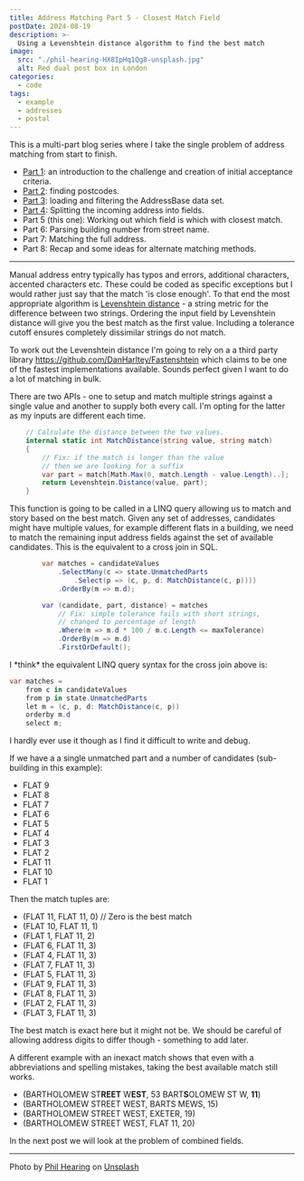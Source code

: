 ```yaml
---
title: Address Matching Part 5 - Closest Match Field
postDate: 2024-08-19
description: >-
  Using a Levenshtein distance algorithm to find the best match
image:
  src: "./phil-hearing-HX8IpHq1Qg8-unsplash.jpg"
  alt: Red dual post box in London
categories:
  - code
tags:
  - example
  - addresses
  - postal
---
```


This is a multi-part blog series where I take the single problem of address matching from start to finish.

- [Part 1](https://snape.me/2024/08/address-matching-1-scope): an introduction to the challenge and creation of initial acceptance criteria.
- [Part 2](https://snape.me/2024/08/address-matching-2-postcodes): finding postcodes.
- [Part 3](https://snape.me/2024/08/address-matching-3-filter): loading and filtering the AddressBase data set.
- [Part 4](https://snape.me/2024/08/address-matching-4-field-splitting): Splitting the incoming address into fields.
- Part 5 (this one): Working out which field is which with closest match.
- Part 6: Parsing building number from street name.
- Part 7: Matching the full address.
- Part 8: Recap and some ideas for alternate matching methods.

---

Manual address entry typically has typos and errors, additional characters, accented characters etc. These could be coded as specific exceptions but I would rather just say that the match 'is close enough'. To that end the most appropriate algorithm is [Levenshtein distance](https://en.wikipedia.org/wiki/Levenshtein_distance) - a string metric for the difference between two strings. Ordering the input field by Levenshtein distance will give you the best match as the first value. Including a tolerance cutoff ensures completely dissimilar strings do not match.

To work out the Levenshtein distance I'm going to rely on a a third party library https://github.com/DanHarltey/Fastenshtein which claims to be one of the fastest implementations available. Sounds perfect given I want to do a lot of matching in bulk.

There are two APIs - one to setup and match multiple strings against a single value and another to supply both every call. I'm opting for the latter as my inputs are different each time.

```csharp
    // Calculate the distance between the two values.
    internal static int MatchDistance(string value, string match)
    {
        // Fix: if the match is longer than the value
        // then we are looking for a suffix
        var part = match[Math.Max(0, match.Length - value.Length)..];
        return Levenshtein.Distance(value, part);
    }
```

This function is going to be called in a LINQ query allowing us to match and story based on the best match. Given any set of addresses, candidates might have multiple values, for example different flats in a building, we need to match the remaining input address fields against the set of available candidates. This is the equivalent to a cross join in SQL.

```csharp
        var matches = candidateValues
            .SelectMany(c => state.UnmatchedParts
                .Select(p => (c, p, d: MatchDistance(c, p))))
            .OrderBy(m => m.d);

        var (candidate, part, distance) = matches
            // Fix: simple tolerance fails with short strings,
            // changed to percentage of length
            .Where(m => m.d * 100 / m.c.Length <= maxTolerance)
            .OrderBy(m => m.d)
            .FirstOrDefault();
```

<Aside type="note" title="LINQ Query Syntax">
I *think* the equivalent LINQ query syntax for the cross join above is:

```csharp
var matches = 
    from c in candidateValues
    from p in state.UnmatchedParts
    let m = (c, p, d: MatchDistance(c, p))
    orderby m.d
    select m;
```

I hardly ever use it though as I find it difficult to write and debug.
</Aside>

If we have a a single unmatched part and a number of candidates (sub-building in this example):

- FLAT 9
- FLAT 8
- FLAT 7
- FLAT 6
- FLAT 5
- FLAT 4
- FLAT 3
- FLAT 2
- FLAT 11
- FLAT 10
- FLAT 1

Then the match tuples are:

- (FLAT 11, FLAT 11, 0) // Zero is the best match
- (FLAT 10, FLAT 11, 1)
- (FLAT 1, FLAT 11, 2)
- (FLAT 6, FLAT 11, 3)
- (FLAT 4, FLAT 11, 3)
- (FLAT 7, FLAT 11, 3)
- (FLAT 5, FLAT 11, 3)
- (FLAT 9, FLAT 11, 3)
- (FLAT 8, FLAT 11, 3)
- (FLAT 2, FLAT 11, 3)
- (FLAT 3, FLAT 11, 3)

The best match is exact here but it might not be. We should be careful of allowing address digits to differ though - something to add later.

A different example with an inexact match shows that even with a abbreviations and spelling mistakes, taking the best available match still works.

- (BARTHOLOMEW ST**REET** W**EST**, 53 BART**S**OLOMEW ST W, **11**)
- (BARTHOLOMEW STREET WEST, BARTS MEWS, 15)
- (BARTHOLOMEW STREET WEST, EXETER, 19)
- (BARTHOLOMEW STREET WEST, FLAT 11, 20)

In the next post we will look at the problem of combined fields.

---
Photo by [Phil Hearing](https://unsplash.com/@philhearing) on [Unsplash](https://unsplash.com/photos/red-and-white-mail-box-HX8IpHq1Qg8)
  